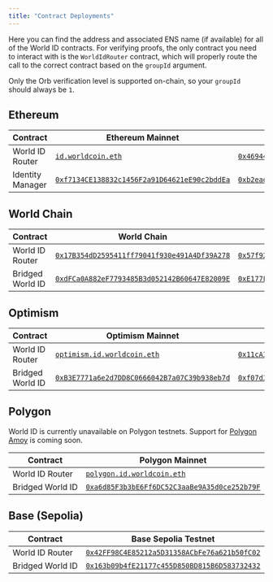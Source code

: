 ```yaml
---
title: "Contract Deployments"
---
```


Here you can find the address and associated ENS name (if available) for all of the World ID contracts. For verifying proofs, the only contract you need to interact with is the `WorldIdRouter` contract, which will properly route the call to the correct contract based on the `groupId` argument.

<Note>Only the Orb verification level is supported on-chain, so your `groupId` should always be `1`.</Note>

## Ethereum

| Contract | Ethereum Mainnet | Ethereum Sepolia Testnet |
|----------|------------------|-------------------------|
| World ID Router | [`id.worldcoin.eth`](https://etherscan.io/address/0x163b09b4fe21177c455d850bd815b6d583732432#code) | [`0x469449f251692e0779667583026b5a1e99512157`](https://sepolia.etherscan.io/address/0x469449f251692e0779667583026b5a1e99512157#code) |
| Identity Manager | [`0xf7134CE138832c1456F2a91D64621eE90c2bddEa`](https://etherscan.io/address/0xf7134CE138832c1456F2a91D64621eE90c2bddEa#code) | [`0xb2ead588f14e69266d1b87936b75325181377076`](https://sepolia.etherscan.io/address/0xb2ead588f14e69266d1b87936b75325181377076#code) |

## World Chain

| Contract | World Chain | World Chain Sepolia Testnet |
|----------|-------------|----------------------------|
| World ID Router | [`0x17B354dD2595411ff79041f930e491A4Df39A278`](https://worldscan.org/address/0x17B354dD2595411ff79041f930e491A4Df39A278) | [`0x57f928158C3EE7CDad1e4D8642503c4D0201f611`](https://sepolia.worldscan.org/address/0x57f928158C3EE7CDad1e4D8642503c4D0201f611) |
| Bridged World ID | [`0xdFCa0A882eF7793485B3d052142B60647E82009E`](https://worldscan.org/address/0xdFCa0A882eF7793485B3d052142B60647E82009E#code) | [`0xE177F37AF0A862A02edFEa4F59C02668E9d0aAA4`](https://sepolia.worldscan.org/address/0xE177F37AF0A862A02edFEa4F59C02668E9d0aAA4) |

## Optimism

| Contract | Optimism Mainnet | Optimism Sepolia Testnet |
|----------|------------------|-------------------------|
| World ID Router | [`optimism.id.worldcoin.eth`](https://optimistic.etherscan.io/address/0x57f928158C3EE7CDad1e4D8642503c4D0201f611#code) | [`0x11cA3127182f7583EfC416a8771BD4d11Fae4334`](https://sepolia-optimism.etherscan.io/address/0x11cA3127182f7583EfC416a8771BD4d11Fae4334#code) |
| Bridged World ID | [`0xB3E7771a6e2d7DD8C0666042B7a07C39b938eb7d`](https://optimistic.etherscan.io/address/0xB3E7771a6e2d7DD8C0666042B7a07C39b938eb7d#code) | [`0xf07d3efadD82A1F0b4C5Cc3476806d9a170147Ba`](https://sepolia-optimism.etherscan.io/address/0xf07d3efadD82A1F0b4C5Cc3476806d9a170147Ba#code) |

## Polygon

<Warning>World ID is currently unavailable on Polygon testnets. Support for [Polygon Amoy](https://polygon.technology/blog/introducing-the-amoy-testnet-for-polygon-pos) is coming soon.</Warning>

| Contract | Polygon Mainnet |
|----------|-----------------|
| World ID Router | [`polygon.id.worldcoin.eth`](https://polygonscan.com/address/0x515f06B36E6D3b707eAecBdeD18d8B384944c87f#code) |
| Bridged World ID | [`0xa6d85F3b3bE6Ff6DC52C3aaBe9A35d0ce252b79F`](https://polygonscan.com/address/0xa6d85F3b3bE6Ff6DC52C3aaBe9A35d0ce252b79F#code) |

## Base (Sepolia)

| Contract | Base Sepolia Testnet |
|----------|---------------------|
| World ID Router | [`0x42FF98C4E85212a5D31358ACbFe76a621b50fC02`](https://sepolia.basescan.org/address/0x42FF98C4E85212a5D31358ACbFe76a621b50fC02#code) |
| Bridged World ID | [`0x163b09b4fE21177c455D850BD815B6D583732432`](https://sepolia.basescan.org/address/0x163b09b4fE21177c455D850BD815B6D583732432#code) |